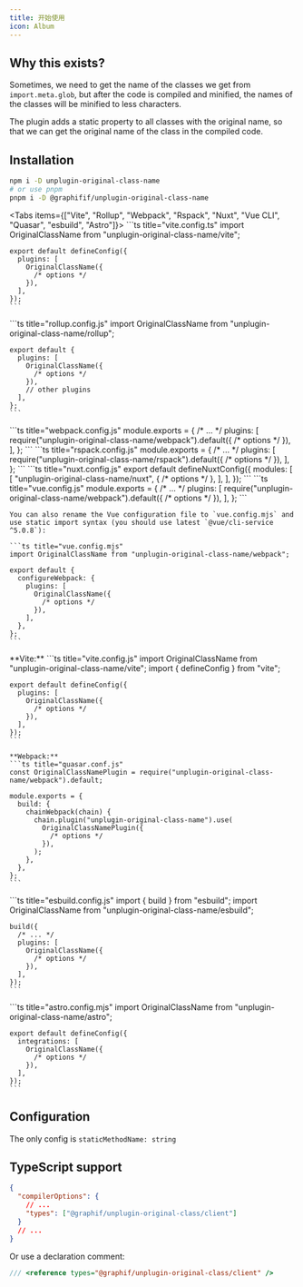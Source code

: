```yaml
---
title: 开始使用
icon: Album
---
```


## Why this exists?

Sometimes, we need to get the name of the classes we get from `import.meta.glob`, but after the code is compiled and minified, the names of the classes will be minified to less characters.

The plugin adds a static property to all classes with the original name, so that we can get the original name of the class in the compiled code.

## Installation

```sh
npm i -D unplugin-original-class-name
# or use pnpm
pnpm i -D @graphifif/unplugin-original-class-name
```

<Tabs items={["Vite", "Rollup", "Webpack", "Rspack", "Nuxt", "Vue CLI", "Quasar", "esbuild", "Astro"]}>
  <Tab>
    ```ts title="vite.config.ts"
    import OriginalClassName from "unplugin-original-class-name/vite";

    export default defineConfig({
      plugins: [
        OriginalClassName({
          /* options */
        }),
      ],
    });
    ```

  </Tab>

  <Tab>
    ```ts title="rollup.config.js"
    import OriginalClassName from "unplugin-original-class-name/rollup";

    export default {
      plugins: [
        OriginalClassName({
          /* options */
        }),
        // other plugins
      ],
    };
    ```

  </Tab>

  <Tab>
    ```ts title="webpack.config.js"
    module.exports = {
      /* ... */
      plugins: [
        require("unplugin-original-class-name/webpack").default({
          /* options */
        }),
      ],
    };
    ```
  </Tab>

  <Tab>
    ```ts title="rspack.config.js"
    module.exports = {
      /* ... */
      plugins: [
        require("unplugin-original-class-name/rspack").default({
          /* options */
        }),
      ],
    };
    ```
  </Tab>

  <Tab>
    ```ts title="nuxt.config.js"
    export default defineNuxtConfig({
      modules: [
        [
          "unplugin-original-class-name/nuxt",
          {
            /* options */
          },
        ],
      ],
    });
    ```
  </Tab>

  <Tab>
    ```ts title="vue.config.js"
    module.exports = {
      /* ... */
      plugins: [
        require("unplugin-original-class-name/webpack").default({
          /* options */
        }),
      ],
    };
    ```

    You can also rename the Vue configuration file to `vue.config.mjs` and use static import syntax (you should use latest `@vue/cli-service ^5.0.8`):

    ```ts title="vue.config.mjs"
    import OriginalClassName from "unplugin-original-class-name/webpack";

    export default {
      configureWebpack: {
        plugins: [
          OriginalClassName({
            /* options */
          }),
        ],
      },
    };
    ```

  </Tab>

  <Tab>
    **Vite:**
    ```ts title="vite.config.js"
    import OriginalClassName from "unplugin-original-class-name/vite";
    import { defineConfig } from "vite";

    export default defineConfig({
      plugins: [
        OriginalClassName({
          /* options */
        }),
      ],
    });
    ```

    **Webpack:**
    ```ts title="quasar.conf.js"
    const OriginalClassNamePlugin = require("unplugin-original-class-name/webpack").default;

    module.exports = {
      build: {
        chainWebpack(chain) {
          chain.plugin("unplugin-original-class-name").use(
            OriginalClassNamePlugin({
              /* options */
            }),
          );
        },
      },
    };
    ```

  </Tab>

  <Tab>
    ```ts title="esbuild.config.js"
    import { build } from "esbuild";
    import OriginalClassName from "unplugin-original-class-name/esbuild";

    build({
      /* ... */
      plugins: [
        OriginalClassName({
          /* options */
        }),
      ],
    });
    ```

  </Tab>

  <Tab>
    ```ts title="astro.config.mjs"
    import OriginalClassName from "unplugin-original-class-name/astro";

    export default defineConfig({
      integrations: [
        OriginalClassName({
          /* options */
        }),
      ],
    });
    ```

  </Tab>
</Tabs>

## Configuration

The only config is `staticMethodName: string`

## TypeScript support

```json title="tsconfig.json"
{
  "compilerOptions": {
    // ...
    "types": ["@graphif/unplugin-original-class/client"]
  }
  // ...
}
```

Or use a declaration comment:

```ts title="vite-env.d.ts"
/// <reference types="@graphif/unplugin-original-class/client" />
```

